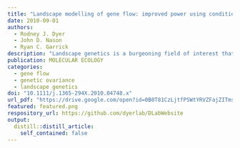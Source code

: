 ```yaml
---
title: "Landscape modelling of gene flow: improved power using conditional genetic distance derived from the topology of population networks"
date: 2010-09-01
authors:
  - Rodney J. Dyer
  - John D. Nason
  - Ryan C. Garrick
description: "Landscape genetics is a burgeoning field of interest that focuses on how site-specific factors influence the distribution of genetic variation and the genetic connectivity of individuals and populations. In this manuscript, we focus on two methodological extensions for landscape genetic analyses: the use of conditional genetic distance (cGD) derived from population networks and the utility of extracting potentially confounding effects caused by correlations between phylogeographic history and contemporary ecological factors. Individual-based simulations show that when describing the spatial distribution of genetic variation, cGD consistently outperforms the traditional genetic distance measure of linearized F(ST) under both 1- and 2-dimensional stepping stone models and Cavalli-Sforza and Edward's chord distance D(c) in 1-dimensional landscapes. To show how to identify and extract the effects of phylogeographic history prior to embarking on landscape genetic analyses, we use nuclear genotypic data from the Sonoran desert succulent Euphorbia lomelii (Euphrobiaceae), for which a detailed phylogeographic history has previously been determined. For E. lomelii, removing the effect of phylogeographic history significantly influences our ability to infer both the identity and the relative importance of spatial and bio-climatic variables in subsequent landscape genetic analyses. We close by discussing the utility of cGD in landscape genetic analyses."
publication: MOLECULAR ECOLOGY
categories: 
  - gene flow
  - genetic ovariance
  - landscape genetics
doi: "10.1111/j.1365-294X.2010.04748.x"
url_pdf: "https://drive.google.com/open?id=0B0T81CzLjtfPSWtYRVZFajZITms"
featured: featured.png
respository_url: https://github.com/dyerlab/DLabWebsite
output:
  distill::distill_article:
    self_contained: false
---
```


